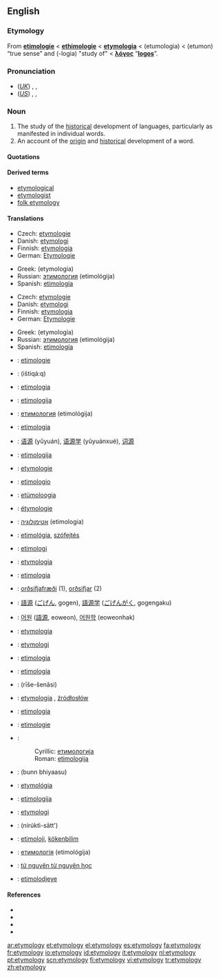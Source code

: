 {{selfref|For etymology on Wiktionary, see [[Wiktionary:Etymology]].}}
{{wikipedia}}
==English==

===Etymology===
From {{ME.}} '''[[etimologie]]''' < {{OF.}} '''[[ethimologie]]''' < {{L.}} '''[[etymologia]]''' < {{AGr.}} '''{{polytonic|[[ἐτυμολογία]]}}''' (etumologia) < '''{{polytonic|[[ἔτυμον]]}}''' (etumon) “true sense” and '''{{polytonic|[[-λογία]]}}''' (-logia) "study of" < '''[[λόγος]]'''  “'''[[logos]]'''”.

===Pronunciation===
*(''[[Received Pronunciation|UK]]'') {{enPR|ĕt"ə-mŏl'ə-jē}}, {{IPA|/ˌɛtɪˈmɒlədʒi/}}, {{SAMPA|/%Et@"mQl@dZi/}}
*(''[[General American|US]]'') {{enPR|ĕt"ə-mŏl'ə-jē}}, {{IPA|/ˌɛtəˈmɑlədʒi/}}, {{SAMPA|/%Et@"mAl@dZi/}}

===Noun===
{{en-noun|etymologies}}

# The study of the [[historical]] development of languages, particularly as manifested in individual words.
# An account of the [[origin]] and [[historical]] development of a word.

====Quotations====
{{seeCites}}

====Derived terms====
*[[etymological]]
*[[etymologist]]
*[[folk etymology]]

====Translations====
{{trans-top|study of the historical development of languages, particularly of individual words}}
*Czech: [[etymologie]] {{f}}
*Danish: [[etymologi]] {{c}}
*Finnish: [[etymologia]]
*German: [[Etymologie]] {{f}}
{{trans-mid}}
*Greek: {{t|el|ετυμολογία|f|}} (etymología)
*Russian: [[этимология]] (etimológija) {{f}}
*Spanish: [[etimología]] {{f}}
{{trans-bottom}}

{{trans-top|account of the origin and historical development of a word}}
*Czech: [[etymologie]] {{f}}
*Danish: [[etymologi]] {{c}}
*Finnish: [[etymologia]]
*German: [[Etymologie]] {{f}}
{{trans-mid}}
*Greek: {{t|el|ετυμολογία|f|}} (etymología)
*Russian: [[этимология]] (etimológija) {{f}}
*Spanish: [[etimología]] {{f}}
{{trans-bottom}}

{{checktrans}}
{{trans-top|translations to be checked}}
*{{ttbc|Afrikaans}}: [[etimologie]]
*{{ttbc|Arabic}}: {{ARchar|[[اشتقاق|اِشْتِقَاق]]}} (ištiqá:q) {{m}}
*{{ttbc|Basque}}: [[etimologia]]
*{{ttbc|Bosnian}}: [[etimologija#Bosnian|etimologija]] {{f}}
*{{ttbc|Bulgarian}}: [[етимология]] (etimológija) {{f}}
*{{ttbc|Catalan}}: [[etimologia]] {{f}}
*{{ttbc|Chinese}}: [[语源]] (yǔyuán), [[语源学]] (yǔyuánxué), [[词源]]
*{{ttbc|Croatian}}: [[etimologija#Croatian|etimologija]] {{f}}
*{{ttbc|Dutch}}: [[etymologie]] {{f}}
*{{ttbc|Esperanto}}: [[etimologio]]
*{{ttbc|Estonian}}: [[etümoloogia]]
*{{ttbc|French}}: [[étymologie]] {{f}}
*{{ttbc|Hebrew}}: [[אטימולוגיה]] (etimologia) {{f}}
*{{ttbc|Hungarian}}: [[etimológia]], [[szófejtés]]
*{{ttbc|Indonesian}}: [[etimologi]]
*{{ttbc|Interlingua}}: [[etymologia]]
*{{ttbc|Italian}}: [[etimologia]] {{f}}
*{{ttbc|Icelandic}}: [[orðsifjafræði]] {{f}} (1), [[orðsifjar]] {{fpl}} (2)
*{{ttbc|Japanese}}: [[語源]] ([[ごげん]], gogen), [[語源学]] ([[ごげんがく]], gogengaku)
*{{ttbc|Korean}}: [[어원]] ([[語源]], eoweon), [[어원학]] (eoweonhak)
{{trans-mid}}
*{{ttbc|Latin}}: [[etymologia]] {{f}}
*{{ttbc|Norwegian}}: [[etymologi]] {{m}}
*{{ttbc|Novial}}: [[etimologia]]
*{{ttbc|Occitan}}: [[etimologia]] {{f}}
*{{ttbc|Persian}}: {{FAchar|[[ریشه‌شناسی]]}} (rīše-šenâsi)
*{{ttbc|Polish}}: [[etymologia]] {{f}}, [[źródłosłów]] {{m}}
*{{ttbc|Portuguese}}: [[etimologia]] {{f}}
*{{ttbc|Romanian}}: [[etimologie]] {{f}}
*{{ttbc|Serbian}}:
*:Cyrillic: [[етимологија#Serbian|етимологија]] {{f}}
*:Roman: [[etimologija#Serbian|etimologija]] {{f}}
*{{ttbc|Sindhi}}: {{SDchar|[[بُڻڀياسُ]]}} (bunn bhiyaasu) {{m}}
*{{ttbc|Slovak}}: [[etymológia]] {{f}}
*{{ttbc|Slovene}}: [[etimologija]] {{f}}
*{{ttbc|Swedish}}: [[etymologi]] {{c}}
*{{ttbc|Thai}}: {{THchar|[[นิรุกติศาสตร์]]}} (nírúktì-sātt')
*{{ttbc|Turkish}}: [[etimoloji]], [[kökenbilim]]
*{{ttbc|Ukrainian}}: [[етимологія]] (etimológija) {{f}}
*{{ttbc|Vietnamese}}: [[từ nguyên từ nguyên học]]
*{{ttbc|Walloon}}: [[etimolodjeye]]
{{trans-bottom}}

====References====
*{{pedialite|Etymology}}
*{{R:American Heritage 2000|etymology}}
*{{R:Dictionary.com|etymology}}
*{{R:WordNet 2003|etymology}}

[[ar:etymology]]
[[et:etymology]]
[[el:etymology]]
[[es:etymology]]
[[fa:etymology]]
[[fr:etymology]]
[[io:etymology]]
[[id:etymology]]
[[it:etymology]]
[[nl:etymology]]
[[pt:etymology]]
[[scn:etymology]]
[[fi:etymology]]
[[vi:etymology]]
[[tr:etymology]]
[[zh:etymology]]